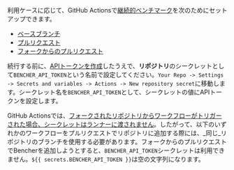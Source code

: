 利用ケースに応じて、GitHub Actionsで[継続的ベンチマーク][continuous benchmarking]を次のためにセットアップできます。

- [ベースブランチ][base branch]
- [プルリクエスト][pull requests]
- [フォークからのプルリクエスト][fork pull requests]

続行する前に、[APIトークンを作成][create an api token]したうえで、**リポジトリ**のシークレットとして`BENCHER_API_TOKEN`という名前で設定してください。`Your Repo -> Settings -> Secrets and variables -> Actions -> New repository secret`に移動します。シークレット名を`BENCHER_API_TOKEN`として、シークレットの値にAPIトークンを設定します。

GitHub Actionsでは、[フォークされたリポジトリからワークフローがトリガーされた場合、シークレットはランナーに渡されません][github actions secrets]。したがって、以下のいずれかのワークフローをプルリクエストでリポジトリに追加する際には、_同じ_リポジトリのブランチを使用する必要があります。フォークからのプルリクエストでBencherを追加しようとすると、`BENCHER_API_TOKEN`シークレットは利用できません。`${{ secrets.BENCHER_API_TOKEN }}`は空の文字列になります。

[github actions secrets]: https://docs.github.com/en/actions/security-guides/using-secrets-in-github-actions#using-secrets-in-a-workflow

[continuous benchmarking]: /ja/docs/explanation/continuous-benchmarking/
[create an api token]: /ja/docs/how-to/claim/#create-an-api-token

[base branch]: #base-branch
[pull requests]: #pull-requests
[fork pull requests]: #pull-requests-from-forks